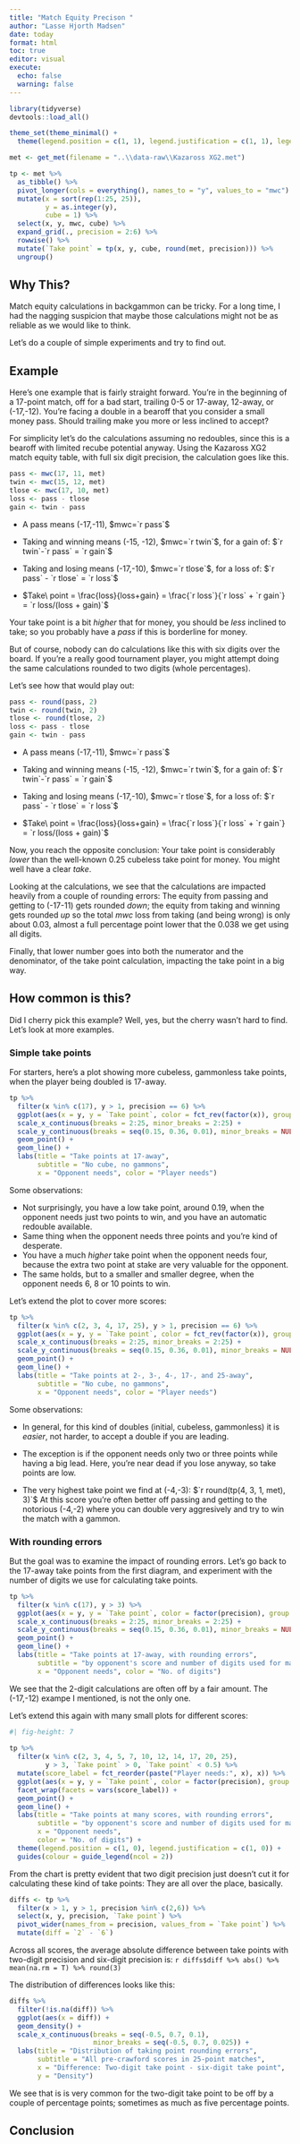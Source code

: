 ```yaml
---
title: "Match Equity Precison "
author: "Lasse Hjorth Madsen"
date: today 
format: html
toc: true
editor: visual
execute:
  echo: false
  warning: false
---
```


```r
library(tidyverse)
devtools::load_all()

theme_set(theme_minimal() +
  theme(legend.position = c(1, 1), legend.justification = c(1, 1), legend.background = element_rect(fill = "white", color = NA)))

met <- get_met(filename = "..\\data-raw\\Kazaross XG2.met")

tp <- met %>% 
  as_tibble() %>% 
  pivot_longer(cols = everything(), names_to = "y", values_to = "mwc") %>% 
  mutate(x = sort(rep(1:25, 25)),
         y = as.integer(y),
         cube = 1) %>%
  select(x, y, mwc, cube) %>%
  expand_grid(., precision = 2:6) %>% 
  rowwise() %>% 
  mutate(`Take point` = tp(x, y, cube, round(met, precision))) %>% 
  ungroup()
```

## Why This?

Match equity calculations in backgammon can be tricky. For a long time, I had the nagging suspicion that maybe those calculations might not be as reliable as we would like to think.

Let's do a couple of simple experiments and try to find out.

## Example

Here's one example that is fairly straight forward. You're in the beginning of a 17-point match, off for a bad start, trailing 0-5 or 17-away, 12-away, or (-17,-12). You're facing a double in a bearoff that you consider a small money pass. Should trailing make you more or less inclined to accept? 

For simplicity let's do the calculations assuming no redoubles, since this is a bearoff with limited recube potential anyway. Using the Kazaross XG2 match equity table, with full six digit precision, the calculation goes like this.

```r
pass <- mwc(17, 11, met)
twin <- mwc(15, 12, met)
tlose <- mwc(17, 10, met)
loss <- pass - tlose
gain <- twin - pass
```

- A pass means (-17,-11), $mwc=`r pass`$

- Taking and winning means (-15, -12), $mwc=`r twin`$, for a gain of: $`r twin`-`r pass` = `r gain`$
- Taking and losing means (-17,-10), $mwc=`r tlose`$, for a loss of: $`r pass` - `r tlose` = `r loss`$ 
- $Take\ point = \frac{loss}{loss+gain} = \frac{`r loss`}{`r loss` + `r gain`} = `r loss/(loss + gain)`$ 

Your take point is a bit *higher* that for money, you should be *less* inclined to take; so you probably have a *pass* if this is borderline for money.

But of course, nobody can do calculations like this with six digits over the board. If you're a really good tournament player, you might attempt doing the same calculations rounded to two digits (whole percentages).

Let's see how that would play out:

```r
pass <- round(pass, 2)
twin <- round(twin, 2)
tlose <- round(tlose, 2)
loss <- pass - tlose
gain <- twin - pass
```

- A pass means (-17,-11), $mwc=`r pass`$

- Taking and winning means (-15, -12), $mwc=`r twin`$, for a gain of: $`r twin`-`r pass` = `r gain`$
- Taking and losing means (-17,-10), $mwc=`r tlose`$, for a loss of: $`r pass` - `r tlose` = `r loss`$ 
- $Take\ point = \frac{loss}{loss+gain} = \frac{`r loss`}{`r loss` + `r gain`} = `r loss/(loss + gain)`$ 

Now, you reach the opposite conclusion: Your take point is considerably *lower* than the well-known $0.25$ cubeless take point for money. You might well have a clear *take*. 

Looking at the calculations, we see that the calculations are impacted heavily from a couple of rounding errors: The equity from passing and getting to (-17-11) gets rounded *down*; the equity from taking and winning gets rounded *up* so the total $mwc$ loss from taking (and being wrong) is only about $0.03$, almost a full percentage point lower that the $0.038$ we get using all digits. 

Finally, that lower number goes into both the numerator and the denominator, of the take point calculation, impacting the take point in a big way.

## How common is this?

Did I cherry pick this example? Well, yes, but the cherry wasn't hard to find. Let's look at more examples.

### Simple take points

For starters, here's a plot showing more cubeless, gammonless take points, when the player being doubled is 17-away.

```r
tp %>% 
  filter(x %in% c(17), y > 1, precision == 6) %>% 
  ggplot(aes(x = y, y = `Take point`, color = fct_rev(factor(x)), group = x)) +
  scale_x_continuous(breaks = 2:25, minor_breaks = 2:25) +
  scale_y_continuous(breaks = seq(0.15, 0.36, 0.01), minor_breaks = NULL) +
  geom_point() +
  geom_line() +
  labs(title = "Take points at 17-away", 
       subtitle = "No cube, no gammons",
       x = "Opponent needs", color = "Player needs") 
```

Some observations:

- Not surprisingly, you have a low take point, around $0.19$, when the opponent needs just two points to win, and you have an automatic redouble available. 
- Same thing when the opponent needs three points and you're kind of desperate.
- You have a much *higher* take point when the opponent needs four, because the extra two point at stake are very valuable for the opponent. 
- The same holds, but to a smaller and smaller degree, when the opponent needs 6, 8 or 10 points to win.

Let's extend the plot to cover more scores:

```r
tp %>% 
  filter(x %in% c(2, 3, 4, 17, 25), y > 1, precision == 6) %>% 
  ggplot(aes(x = y, y = `Take point`, color = fct_rev(factor(x)), group = x)) +
  scale_x_continuous(breaks = 2:25, minor_breaks = 2:25) +
  scale_y_continuous(breaks = seq(0.15, 0.36, 0.01), minor_breaks = NULL) +
  geom_point() +
  geom_line() +
  labs(title = "Take points at 2-, 3-, 4-, 17-, and 25-away", 
       subtitle = "No cube, no gammons",
       x = "Opponent needs", color = "Player needs") 
```

Some observations:

- In general, for this kind of doubles (initial, cubeless, gammonless) it is *easier*, not harder, to accept a double if you are leading.

- The exception is if the opponent needs only two or three points while having a big lead. Here, you're near dead if you lose anyway, so take points are low.

- The very highest take point we find at (-4,-3): $`r round(tp(4, 3, 1, met), 3)`$ At this score you're often better off passing and getting to the notorious (-4,-2) where you can double very aggresively and try to win the match with a gammon.

### With rounding errors

But the goal was to examine the impact of rounding errors. Let's go back to the 17-away take points from the first diagram, and experiment with the number of digits we use for calculating take points.

```r
tp %>% 
  filter(x %in% c(17), y > 3) %>% 
  ggplot(aes(x = y, y = `Take point`, color = factor(precision), group = precision)) +
  scale_x_continuous(breaks = 2:25, minor_breaks = 2:25) +
  scale_y_continuous(breaks = seq(0.15, 0.36, 0.01), minor_breaks = NULL) +
  geom_point() +
  geom_line() +
  labs(title = "Take points at 17-away, with rounding errors",
       subtitle = "by opponent's score and number of digits used for match equities",
       x = "Opponent needs", color = "No. of digits") 
```
We see that the 2-digit calculations are often off by a fair amount. The (-17,-12) exampe I mentioned, is not the only one.

Let's extend this again with many small plots for different scores:

```r
#| fig-height: 7
 
tp %>% 
  filter(x %in% c(2, 3, 4, 5, 7, 10, 12, 14, 17, 20, 25), 
         y > 3, `Take point` > 0, `Take point` < 0.5) %>%
  mutate(score_label = fct_reorder(paste("Player needs:", x), x)) %>% 
  ggplot(aes(x = y, y = `Take point`, color = factor(precision), group = precision)) +
  facet_wrap(facets = vars(score_label)) +
  geom_point() +
  geom_line() +
  labs(title = "Take points at many scores, with rounding errors",
       subtitle = "by opponent's score and number of digits used for match equities",
       x = "Opponent needs", 
       color = "No. of digits") +
  theme(legend.position = c(1, 0), legend.justification = c(1, 0)) +
  guides(colour = guide_legend(ncol = 2))
```
From the chart is pretty evident that two digit precision just doesn't cut it for calculating these kind of take points: They are all over the place, basically.

```r
diffs <- tp %>% 
  filter(x > 1, y > 1, precision %in% c(2,6)) %>% 
  select(x, y, precision, `Take point`) %>% 
  pivot_wider(names_from = precision, values_from = `Take point`) %>% 
  mutate(diff = `2` - `6`)
```

Across all scores, the average absolute difference between take points with two-digit precision and six-digit precision is: `r diffs$diff %>% abs() %>% mean(na.rm = T) %>% round(3)`

The distribution of differences looks like this:

```r
diffs %>% 
  filter(!is.na(diff)) %>% 
  ggplot(aes(x = diff)) +
  geom_density() +
  scale_x_continuous(breaks = seq(-0.5, 0.7, 0.1), 
                     minor_breaks = seq(-0.5, 0.7, 0.025)) +
  labs(title = "Distribution of taking point rounding errors",
       subtitle = "All pre-crawford scores in 25-point matches",
       x = "Difference: Two-digit take point - six-digit take point",
       y = "Density")
```
We see that is is very common for the two-digit take point to be off by a couple of percentage points; sometimes as much as five percentage points.

## Conclusion
